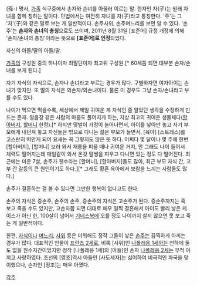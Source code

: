 (孫-) 명사, [[가족]] 식구중에서 손자와 손녀를 아울러 이르는 말. 한자인 자(子)는 원래 자녀를 함께 칭하는 말이다. 민법에서는 여전히 자녀를 자(子)라고 통칭한다. '주'는 그 '자'(子)와 같은 말로 보는 게 일반적이다. 손주사위, 손주며느리를 보면 알 수 있다. '손주'는 '''손자와 손녀의 총칭'''으로도 쓰이며, 2011년 8월 31일 [표준어] 규정 개정에 의해 '손자/손녀의 총칭'이라는 뜻으로 '''[표준어]로 인정'''되었다.

자신의 아들/딸의 아들/딸.

[[가족]]의 구성원 중의 하나이자 최말단이자 최고위 구성원.[* 60세쯤 되면 대부분 손자/손녀를 보게 된다.]

자기 자식의 자식으로, 손자나 손녀라고 부르는 경우가 많다. 구별하자면 여자아이는 손녀가 맞지만. 또 딸의 자식은 외손자/외손녀이다. 물론 이 경우도 그냥 손자/손녀라고 부를 수도 있다.

나이가 먹으면 먹을수록, 세상에서 제일 귀여운 게 자식인 줄 알았던 생각을 수정하게 만드는 존재. 얼음장 같은 사람의 마음도 풀어지게 하는, 지상 최고의 귀여운 생물체다([[할아버지]], [[할머니]] 한정).[* 하지만 맞벌이 가정이 늘어나면서, 아이를 낳아만 놓고 자기 부모에게 내던져 놓고 자신들은 밖으로 다니는 젊은 부모가 늘면서, [육아] [스트레스]를 고스란히 떠안게 되어 요새는 꼭 그렇지도 않은 듯 하다. 어쩌다 몇 달이나 몇 주에 한번 [할아버지], [할머니] 보러 와서 재롱을 피울 때나 귀여운 거지, 안 그래도 나이 들어서 체력도 떨어지는데 매일같이 와서 온갖 말썽을 피우고 다니면 있는 정도 다 떨어진다. 최근에는 미운 7살, 손주가 웬수라는 [할머니], [할아버지]들도 많아, 최근 부모 자식 간, 고부 간 갈등의 큰 원인이기도 하다.][* 그래도 황혼 육아에서 보람을 느끼는 사람들도 많다.]

손주가 결혼하는 걸 볼 수 있다면 그만한 행복이 없다고도 한다.

손주의 자식은 증손주, 손주의 손주, 증손주의 자식은 고손주가 된다. 증손주까지는 혹 보고 죽을 수도 있지만, 고손자쯤 되면 대대로 매우 일찍 결혼해서 아이도 빨리 낳은 케이스가 아닌 한, 100살이 넘어서 [[기네스북]]에 오를 정도 나이까지 살지 않으면 못 보고 죽는 게 일반적이다.

한편, [[자식]]이나 [[며느리]], [[사위]] 등은 미워해도 정작 그들이 낳은 [[손주]]는 끔찍하게 아끼는 경우가 많다. 대표적인 인물이 [[프란츠 2세]]로, 비록 [사위]인 [[나폴레옹 1세]]와는 천하에 둘도 없을 원수지간이었지만 정작 [나폴레옹 1세]의 [아들]인 손자 [[나폴레옹 2세]]는 무척 아끼고 사랑하였다. 조선의 [영조]역시 아들인 [사도세자]는 싫어하여 비극적인 파국을 맞이했으나, 손자인 [정조]는 매우 아꼈다.


[[각주]]
